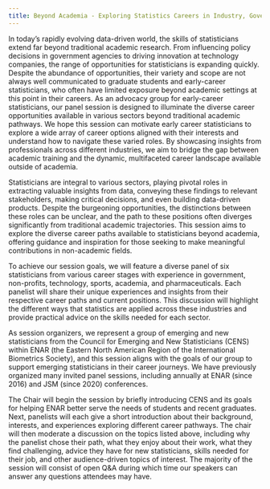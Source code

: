 ```yaml
---
title: Beyond Academia - Exploring Statistics Careers in Industry, Government, and More
---
```


In today's rapidly evolving data-driven world, the skills of statisticians extend far beyond traditional academic research. From influencing policy decisions in government agencies to driving innovation at technology companies, the range of opportunities for statisticians is expanding quickly. Despite the abundance of opportunities, their variety and scope are not always well communicated to graduate students and early-career statisticians, who often have limited exposure beyond academic settings at this point in their careers. As an advocacy group for early-career statisticians, our panel session is designed to illuminate the diverse career opportunities available in various sectors beyond traditional academic pathways. We hope this session can motivate early career statisticians to explore a wide array of career options aligned with their interests and understand how to navigate these varied roles. By showcasing insights from professionals across different industries, we aim to bridge the gap between academic training and the dynamic, multifaceted career landscape available outside of academia.

Statisticians are integral to various sectors, playing pivotal roles in extracting valuable insights from data, conveying these findings to relevant stakeholders, making critical decisions, and even building data-driven products. Despite the burgeoning opportunities, the distinctions between these roles can be unclear, and the path to these positions often diverges significantly from traditional academic trajectories. This session aims to explore the diverse career paths available to statisticians beyond academia, offering guidance and inspiration for those seeking to make meaningful contributions in non-academic fields.

To achieve our session goals, we will feature a diverse panel of six statisticians from various career stages with experience in government, non-profits, technology, sports, academia, and pharmaceuticals. Each panelist will share their unique experiences and insights from their respective career paths and current positions. This discussion will highlight the different ways that statistics are applied across these industries and provide practical advice on the skills needed for each sector.

As session organizers, we represent a group of emerging and new statisticians from the Council for Emerging and New Statisticians (CENS) within ENAR (the Eastern North American Region of the International Biometrics Society), and this session aligns with the goals of our group to support emerging statisticians in their career journeys. We have previously organized many invited panel sessions, including annually at ENAR (since 2016) and JSM (since 2020) conferences.

The Chair will begin the session by briefly introducing CENS and its goals for helping ENAR better serve the needs of students and recent graduates. Next, panelists will each give a short introduction about their background, interests, and experiences exploring different career pathways. The chair will then moderate a discussion on the topics listed above, including why the panelist chose their path, what they enjoy about their work, what they find challenging, advice they have for new statisticians, skills needed for their job, and other audience-driven topics of interest. The majority of the session will consist of open Q&A during which time our speakers can answer any questions attendees may have.